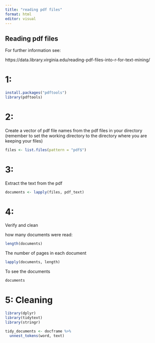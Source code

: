 ```yaml
---
title: "reading pdf files"
format: html
editor: visual
---
```


## Reading pdf files

For further information see:

https://data.library.virginia.edu/reading-pdf-files-into-r-for-text-mining/

# 1:
```r
install.packages("pdftools")
library(pdftools)
```

# 2:
Create a vector of pdf file names from the pdf files in your directory
(remember to set the working directory to the directory where you are keeping your files)

```r
files <- list.files(pattern = "pdf$")
```


# 3:
Extract the text from the pdf

```r
documents <- lapply(files, pdf_text)
```

# 4:

Verify and clean

how many documents were read:

```r
length(documents)
```

The number of pages in each document
```r
lapply(documents, length) 
```
To see the documents
```r
documents
```

# 5: Cleaning


```r
library(dplyr)
library(tidytext)
library(stringr)

tidy_documents <- docframe %>%
  unnest_tokens(word, text)
```

